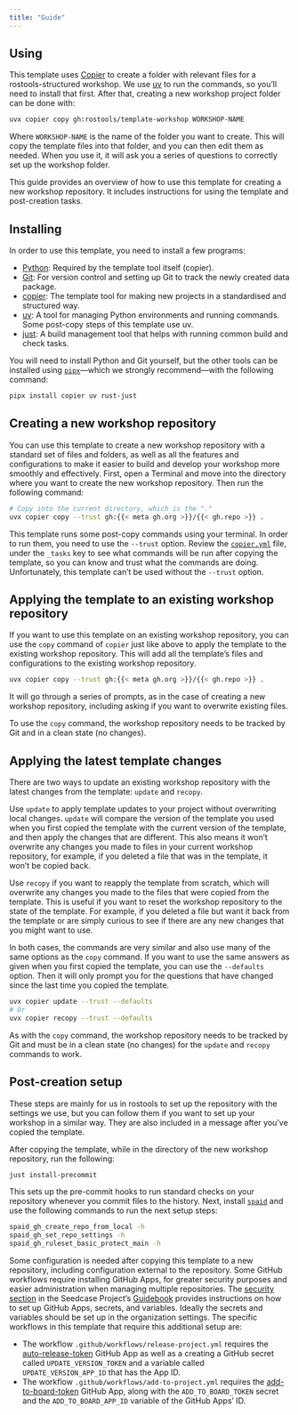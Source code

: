 ```yaml
---
title: "Guide"
---
```


## Using

This template uses [Copier](https://copier.readthedocs.io/) to create a folder
with relevant files for a rostools-structured workshop. We use
[uv](https://docs.astral.sh/uv) to run the commands, so you'll need to install
that first. After that, creating a new workshop project folder can be done with:

```bash
uvx copier copy gh:rostools/template-workshop WORKSHOP-NAME
```

Where `WORKSHOP-NAME` is the name of the folder you want to create. This will
copy the template files into that folder, and you can then edit them as needed.
When you use it, it will ask you a series of questions to correctly set up the
workshop folder.

This guide provides an overview of how to use this template for creating
a new workshop repository. It includes instructions for using the template and
post-creation tasks.

## Installing

In order to use this template, you need to install a few programs:

-   [Python](https://www.python.org/): Required by the template tool itself
    (copier).
-   [Git](https://git-scm.com/): For version control and setting up Git
    to track the newly created data package.
-   [copier](https://copier.readthedocs.io/en/stable/#quick-start): The
    template tool for making new projects in a standardised and
    structured way.
-   [uv](https://docs.astral.sh/uv/): A tool for managing Python
    environments and running commands. Some post-copy steps of this
    template use uv.
-   [just](https://just.systems/man/en/): A build management tool that
    helps with running common build and check tasks.

You will need to install Python and Git yourself, but the other tools
can be installed using
[`pipx`](https://pipxproject.github.io/pipx/)---which we strongly
recommend---with the following command:

``` bash
pipx install copier uv rust-just
```

## Creating a new workshop repository

You can use this template to create a new workshop repository with a standard
set of files and folders, as well as all the features and configurations
to make it easier to build and develop your workshop more smoothly and
effectively. First, open a Terminal and move into the directory where
you want to create the new workshop repository. Then run the following command:

``` bash
# Copy into the current directory, which is the "."
uvx copier copy --trust gh:{{< meta gh.org >}}/{{< gh.repo >}} .
```

::: callout-caution
This template runs some post-copy commands using your terminal. In order
to run them, you need to use the `--trust` option. Review the
[`copier.yml`](https://github.com/{{< meta gh.org >}}/{{< gh.repo >}}/blob/main/copier.yaml)
file, under the `_tasks` key to see what commands will be run after
copying the template, so you can know and trust what the commands are
doing. Unfortunately, this template can't be used without the `--trust`
option.
:::

## Applying the template to an existing workshop repository

If you want to use this template on an existing workshop repository, you can
use the `copy` command of `copier` just like above to apply the template
to the existing workshop repository. This will add all the template's files and
configurations to the existing workshop repository.

``` bash
uvx copier copy --trust gh:{{< meta gh.org >}}/{{< gh.repo >}} .
```

It will go through a series of prompts, as in the case of creating a new
workshop repository, including asking if you want to overwrite existing files.

::: callout-note
To use the `copy` command, the workshop repository needs to be tracked by Git
and in a clean state (no changes).
:::

## Applying the latest template changes

There are two ways to update an existing workshop repository with the latest
changes from the template: `update` and `recopy`.

Use `update` to apply template updates to your project without
overwriting local changes. `update` will compare the version of the
template you used when you first copied the template with the current
version of the template, and then apply the changes that are different.
This also means it won't overwrite any changes you made to files in your
current workshop repository, for example, if you deleted a file that was in the
template, it won't be copied back.

Use `recopy` if you want to reapply the template from scratch, which
will overwrite any changes you made to the files that were copied from
the template. This is useful if you want to reset the workshop repository to
the state of the template. For example, if you deleted a file but want
it back from the template or are simply curious to see if there are any
new changes that you might want to use.

In both cases, the commands are very similar and also use many of the
same options as the `copy` command. If you want to use the same answers
as given when you first copied the template, you can use the
`--defaults` option. Then it will only prompt you for the questions that
have changed since the last time you copied the template.

``` bash
uvx copier update --trust --defaults
# Or
uvx copier recopy --trust --defaults
```

As with the `copy` command, the workshop repository needs to be tracked by Git
and must be in a clean state (no changes) for the `update` and `recopy`
commands to work.

## Post-creation setup

These steps are mainly for us in rostools to set up the
repository with the settings we use, but you can follow them if you want
to set up your workshop in a similar way. They are also included in
a message after you've copied the template.

After copying the template, while in the directory of the new workshop
repository, run the following:

``` bash
just install-precommit
```

This sets up the pre-commit hooks to run standard checks on your
repository whenever you commit files to the history.
Next, install [`spaid`](https://github.com/{{< meta gh.org >}}/spaid) and
use the following commands to run the next setup steps:

``` bash
spaid_gh_create_repo_from_local -h
spaid_gh_set_repo_settings -h
spaid_gh_ruleset_basic_protect_main -h
```

Some configuration is needed after copying this template to a new
repository, including configuration external to the repository. Some
GitHub workflows require installing GitHub Apps, for greater security
purposes and easier administration when managing multiple repositories.
The [security
section](https://guidebook.seedcase-project.org/operations/security#using-github-apps-to-generate-tokens)
in the Seedcase Project's [Guidebook](https://guidebook.seedcase-project.org/) provides
instructions on how to set up GitHub Apps, secrets, and variables.
Ideally the secrets and variables should be set up in the organization
settings. The specific workflows in this template that require this
additional setup are:

-   The workflow `.github/workflows/release-project.yml` requires the
    [auto-release-token](https://github.com/apps/auto-release-token)
    GitHub App as well as a creating a GitHub secret called
    `UPDATE_VERSION_TOKEN` and a variable called `UPDATE_VERSION_APP_ID`
    that has the App ID.
-   The workflow `.github/workflows/add-to-project.yml` requires the
    [add-to-board-token](https://github.com/apps/add-to-board-token)
    GitHub App, along with the `ADD_TO_BOARD_TOKEN` secret and the
    `ADD_TO_BOARD_APP_ID` variable of the GitHub Apps' ID.
